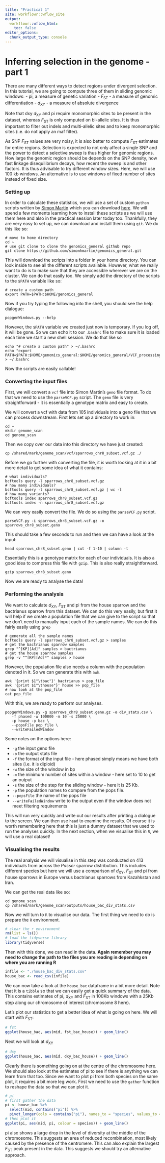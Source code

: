```yaml
---
title: "Practical 1"
site: workflowr::wflow_site
output:
  workflowr::wflow_html:
    toc: false
editor_options:
  chunk_output_type: console
---
```


# Inferring selection in the genome - part 1

There are many different ways to detect regions under divergent selection. In this tutorial, we are going to compute three of them in sliding genomic windows:
- pi, a measure of genetic variation
- *F*<sub>ST</sub> - a measure of genomic differentiation
- *d*<sub>XY</sub> - a measure of absolute divergence

Note that dxy *d*<sub>XY</sub> and pi require monomorphic sites to be present in the dataset, whereas  *F*<sub>ST</sub> is only computed on bi-allelic sites. It is thus important to filter out indels and multi-allelic sites and to keep monomorphic sites (i.e. do not apply an maf filter).

As SNP  *F*<sub>ST</sub> values are very noisy, it is also better to compute  *F*<sub>ST</sub> estimates for entire regions. Selection is expected to not only affect a single SNP and the power to detect a selective sweep is thus higher for genomic regions. How large the genomic region should be depends on the SNP density, how fast linkage disequilibrium decays, how recent the sweep is and other factors. It is thus advisable to try different window sizes. Here, we will use 100 kb windows. An alternative is to use windows of fixed number of sites instead of fixed size.

### Setting up

In order to calculate these statistics, we will use a set of custom `python` scripts written by [Simon Martin](https://simonmartinlab.org/) which you can download [here](https://github.com/simonhmartin/genomics_general). We will spend a few moments learning how to install these scripts as we will use them here and also in the practical session later today too. Thankfully, they are very easy to set up, we can download and install them using `git`. We do this like so:

```shell
# move to home directory
cd ~
# use git clone to clone the genomics_general github repo
git clone https://github.com/simonhmartin/genomics_general.git
```

This will download the scripts into a folder in your home directory. You can look inside to see all the different scripts available. However, what we really want to do is to make sure that they are accessible wherever we are on the cluster. We can do that easily too. We simply add the directory of the scripts to the `$PATH` variable like so:

```shell
# create a custom path
export PATH=$PATH:$HOME/genomics_general
```

Now if you try typing the following into the shell, you should see the help dialogue:

```shell
popgenWindows.py --help
```

However, the `$PATH` variable we created just now is temporary. If you log off, it will be gone. So we can echo it to our `.bashrc` file to make sure it is loaded each time we start a new shell session. We do that like so

```shell
echo "# create a custom path" > ~/.bashrc
echo "export PATH=$PATH:$HOME/genomics_general:$HOME/genomics_general/VCF_processing" > ~/.bashrc
```

Now the scripts are easily callable!

### Converting the input files

First, we will convert a `vcf` file into Simon Martin's `geno` file format. To do that we need to use the `parseVCF.py` script. The `geno` file is very straightforward - it is essentially a genotype matrix and easy to create.

We will convert a vcf with data from 105 individuals into a geno file that we can process downstream. First lets set up a directory to work in:

```shell
cd ~
mkdir genome_scan
cd genome_scan
```
Then we copy over our data into this directory we have just created:

```shell
cp /shared/mark/genome_scan/vcf/sparrows_chr8_subset.vcf.gz ./
```
Before we go further with converting the file, it is worth looking at it in a bit more detail to get some idea of what it contains:

```shell
# what individuals?
bcftools query -l sparrows_chr8_subset.vcf.gz
# how many individuals?
bcftools query -l sparrows_chr8_subset.vcf.gz | wc -l
# how many variants?
bcftools index sparrows_chr8_subset.vcf.gz
bcftools index -n sparrows_chr8_subset.vcf.gz
```

We can very easily convert the file. We do so using the `parseVCF.py` script.

```shell
parseVCF.py -i sparrows_chr8_subset.vcf.gz -o sparrows_chr8_subset.geno
```

This should take a few seconds to run and then we can have a look at the input:

```shell
head sparrows_chr8_subset.geno | cut -f 1-10 | column -t
```

Essentially this is a genotype matrix for each of our individuals. It is also a good idea to compress this file with `gzip`. This is also really straightforward.

```shell
gzip sparrows_chr8_subset.geno
```

Now we are ready to analyse the data!

### Performing the analysis

We want to calculate *d*<sub>XY</sub>, *F*<sub>ST</sub> and pi from the house sparrow and the bactrianus sparrow from this dataset. We can do this very easily, but first it will help if we create a population file that we can give to the script so that we don't need to manually input each of the sample names. We can do this fairly easily using `grep`

```shell
# generate all the sample names
bcftools query -l sparrows_chr8_subset.vcf.gz > samples
# get the bactrianus sparrow samples
grep "^[KP][Ad]" samples > bactrianus
# get the house sparrow samples
grep -v "^[KP][Ad]*" samples > house
```

However, the population file also needs a column with the population denoted in it. So we can generate this with `awk`.

```shell
awk '{print $1"\tbac"}' bactrianus > pop_file
awk '{print $1"\thouse"}' house >> pop_file
# now look at the pop_file
cat pop_file
```

With this, we are ready to perform our analyses.

```shell
popgenWindows.py -g sparrows_chr8_subset.geno.gz -o div_stats.csv \
   -f phased -w 100000 -m 10 -s 25000 \
   -p house -p bac \
   --popsFile pop_file \
   --writeFailedWindow
```
Some notes on the options here:

- `-g` the input geno file
- `-o` the output stats file
- `-f` the format of the input file - here phased simply means we have both sites (i.e. it is diploid)
- `-w` the size of the window in bp
- `-m` the minimum number of sites within a window - here set to 10 to get an output
- `-s` the size of the step for the sliding window - here it is 25 Kb.
- `-p` the population names to compare from the pops file.
- `--popsFile` the name of the pops file
- `--writeFailedWindow` write to the output even if the window does not meet filtering requirements

This will run very quickly and write out our results after printing a dialogue to the screen. We can then use `head` to examine the results. Of course it is worth remembering here that this is just a dummy dataset that we used to run the analyses quickly. In the next section, when we visualise this in `R`, we will use a real dataset!

### Visualising the results

The real analysis we will visualise in this step was conducted on 413 individuals from across the *Passer* sparrow distribution. This includes different species but here we will use a comparison of *d*<sub>XY</sub>, *F*<sub>ST</sub> and pi from house sparrows in Europe versus bactrianus sparrows from Kazahkstan and Iran.

We can get the real data like so:

```shell
cd genome_scan
cp /shared/mark/genome_scan/outputs/house_bac_div_stats.csv
```

Now we will turn to `R` to visualise our data. The first thing we need to do is prepare the `R` environment.

```r
# clear the r environment
rm(list = ls())
# load the tidyverse library
library(tidyverse)
```

Then with this done, we can read in the data. **Again remember you may need to change the path to the files you are reading in depending on where you are running R**

```r
infile <- "./house_bac_div_stats.csv"
house_bac <- read_csv(infile)
```

We can now take a look at the `house_bac` dataframe in a bit more detail. Note that it is a `tibble` so that we can easily get a quick summary of the data. This contains estimates of pi, *d*<sub>XY</sub> and *F*<sub>ST</sub> in 100Kb windows with a 25Kb step along our chromosome of interest (chromosome 8 here).

Let's plot our statistics to get a better idea of what is going on here. We will start with *F*<sub>ST</sub>:

```r
# fst
ggplot(house_bac, aes(mid, fst_bac_house)) + geom_line()
```

Next we will look at *d*<sub>XY</sub>

```r
# dxy
ggplot(house_bac, aes(mid, dxy_bac_house)) + geom_line()
```

Clearly there is something going on at the centre of the chromosome here. We should also look at the estimates of pi to see if there is anything we can learn from that too. Since we want to plot pi from both species on the same plot, it requires a bit more leg work. First we need to use the `gather` function to reshape the data so that we can plot it.

```r
# pi
# first gather the data
pi <- house_bac %>%
  select(mid, contains("pi")) %>%
  pivot_longer(cols = contains("pi"), names_to = "species", values_to = "pi")
# then plot it
ggplot(pi, aes(mid, pi, colour = species)) + geom_line()
```

pi also shows a large drop in the level of diversity at the middle of the chromosome. This suggests an area of reduced recombination, most likely caused by the presence of the centromere. This can also explain the largest *F*<sub>ST</sub> peak present in the data. This suggests we should try an alternative approach.
